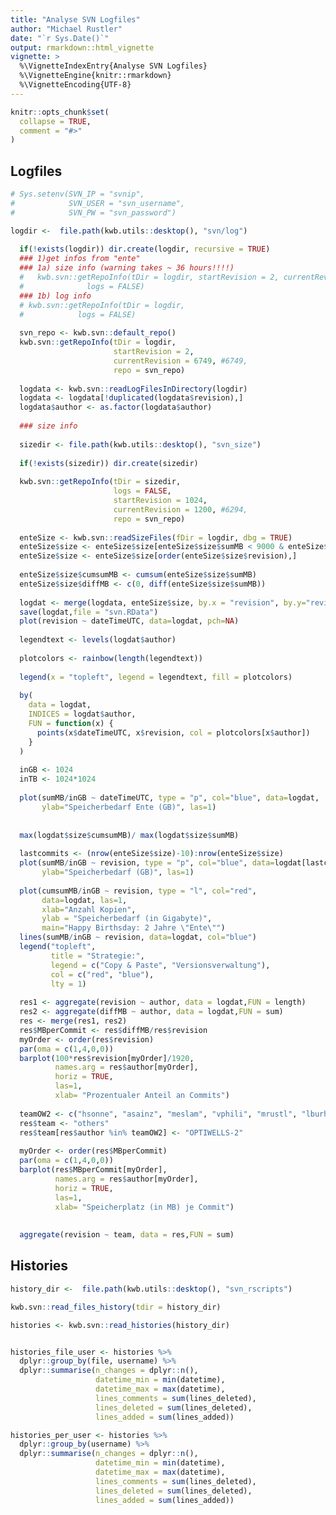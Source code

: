 ```yaml
---
title: "Analyse SVN Logfiles"
author: "Michael Rustler"
date: "`r Sys.Date()`"
output: rmarkdown::html_vignette
vignette: >
  %\VignetteIndexEntry{Analyse SVN Logfiles}
  %\VignetteEngine{knitr::rmarkdown}
  %\VignetteEncoding{UTF-8}
---
```


```r
knitr::opts_chunk$set(
  collapse = TRUE,
  comment = "#>"
)
```


## Logfiles

```r
# Sys.setenv(SVN_IP = "svnip",
#            SVN_USER = "svn_username", 
#            SVN_PW = "svn_password")

logdir <-  file.path(kwb.utils::desktop(), "svn/log")
  
  if(!exists(logdir)) dir.create(logdir, recursive = TRUE)
  ### 1)get infos from "ente"
  ### 1a) size info (warning takes ~ 36 hours!!!!)
  #   kwb.svn::getRepoInfo(tDir = logdir, startRevision = 2, currentRevision = 3,
  #              logs = FALSE)
  ### 1b) log info
  # kwb.svn::getRepoInfo(tDir = logdir, 
  #            logs = FALSE)
  
  svn_repo <- kwb.svn::default_repo()
  kwb.svn::getRepoInfo(tDir = logdir, 
                       startRevision = 2, 
                       currentRevision = 6749, #6749,
                       repo = svn_repo) 
  
  logdata <- kwb.svn::readLogFilesInDirectory(logdir)
  logdata <- logdata[!duplicated(logdata$revision),]
  logdata$author <- as.factor(logdata$author)
  
  ### size info 
  
  sizedir <- file.path(kwb.utils::desktop(), "svn_size")
  
  if(!exists(sizedir)) dir.create(sizedir)
  
  kwb.svn::getRepoInfo(tDir = sizedir, 
                       logs = FALSE,
                       startRevision = 1024, 
                       currentRevision = 1200, #6294,
                       repo = svn_repo) 
  
  enteSize <- kwb.svn::readSizeFiles(fDir = logdir, dbg = TRUE)
  enteSize$size <- enteSize$size[enteSize$size$sumMB < 9000 & enteSize$size$sumMB > 1700,]
  enteSize$size <- enteSize$size[order(enteSize$size$revision),]
  
  enteSize$size$cumsumMB <- cumsum(enteSize$size$sumMB)
  enteSize$size$diffMB <- c(0, diff(enteSize$size$sumMB))
  
  logdat <- merge(logdata, enteSize$size, by.x = "revision", by.y="revision", all.x=TRUE)
  save(logdat,file = "svn.RData")
  plot(revision ~ dateTimeUTC, data=logdat, pch=NA)
  
  legendtext <- levels(logdat$author)
  
  plotcolors <- rainbow(length(legendtext))
  
  legend(x = "topleft", legend = legendtext, fill = plotcolors)
  
  by(
    data = logdat, 
    INDICES = logdat$author, 
    FUN = function(x) {
      points(x$dateTimeUTC, x$revision, col = plotcolors[x$author])
    }
  )  
  
  inGB <- 1024
  inTB <- 1024*1024
  
  plot(sumMB/inGB ~ dateTimeUTC, type = "p", col="blue", data=logdat, 
       ylab="Speicherbedarf Ente (GB)", las=1)
  
  
  max(logdat$size$cumsumMB)/ max(logdat$size$sumMB)
  
  lastcommits <- (nrow(enteSize$size)-10):nrow(enteSize$size)
  plot(sumMB/inGB ~ revision, type = "p", col="blue", data=logdat[lastcommits,], 
       ylab="Speicherbedarf (GB)", las=1)
  
  plot(cumsumMB/inGB ~ revision, type = "l", col="red", 
       data=logdat, las=1,
       xlab="Anzahl Kopien", 
       ylab = "Speicherbedarf (in Gigabyte)", 
       main="Happy Birthsday: 2 Jahre \"Ente\"")
  lines(sumMB/inGB ~ revision, data=logdat, col="blue")
  legend("topleft",
         title = "Strategie:", 
         legend = c("Copy & Paste", "Versionsverwaltung"), 
         col = c("red", "blue"), 
         lty = 1)
  
  res1 <- aggregate(revision ~ author, data = logdat,FUN = length)
  res2 <- aggregate(diffMB ~ author, data = logdat,FUN = sum)
  res <- merge(res1, res2)
  res$MBperCommit <- res$diffMB/res$revision
  myOrder <- order(res$revision)
  par(oma = c(1,4,0,0))
  barplot(100*res$revision[myOrder]/1920, 
          names.arg = res$author[myOrder], 
          horiz = TRUE, 
          las=1,
          xlab= "Prozentualer Anteil an Commits")
  
  teamOW2 <- c("hsonne", "asainz", "meslam", "vphili", "mrustl", "lburho")
  res$team <- "others"
  res$team[res$author %in% teamOW2] <- "OPTIWELLS-2"
  
  myOrder <- order(res$MBperCommit)
  par(oma = c(1,4,0,0))
  barplot(res$MBperCommit[myOrder], 
          names.arg = res$author[myOrder], 
          horiz = TRUE, 
          las=1, 
          xlab= "Speicherplatz (in MB) je Commit")
  
  
  aggregate(revision ~ team, data = res,FUN = sum)
```

## Histories 

```r
history_dir <-  file.path(kwb.utils::desktop(), "svn_rscripts")

kwb.svn::read_files_history(tdir = history_dir)

histories <- kwb.svn::read_histories(history_dir)


histories_file_user <- histories %>% 
  dplyr::group_by(file, username) %>% 
  dplyr::summarise(n_changes = dplyr::n(), 
                   datetime_min = min(datetime), 
                   datetime_max = max(datetime),
                   lines_comments = sum(lines_deleted), 
                   lines_deleted = sum(lines_deleted), 
                   lines_added = sum(lines_added))

histories_per_user <- histories %>% 
  dplyr::group_by(username) %>% 
  dplyr::summarise(n_changes = dplyr::n(),
                   datetime_min = min(datetime), 
                   datetime_max = max(datetime),
                   lines_comments = sum(lines_deleted), 
                   lines_deleted = sum(lines_deleted), 
                   lines_added = sum(lines_added))
  
```